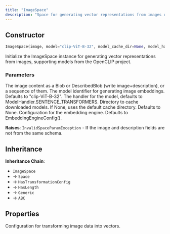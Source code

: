 ```yaml
---
title: "ImageSpace"
description: "Space for generating vector representations from images using OpenCLIP models"
---
```


## Constructor

```python
ImageSpace(image, model="clip-ViT-B-32", model_cache_dir=None, model_handler=ModelHandler.SENTENCE_TRANSFORMERS, embedding_engine_config=None)
```

Initialize the ImageSpace instance for generating vector representations from images, supporting models from the OpenCLIP project.

### Parameters

<ParamField path="image" type="Blob | DescribedBlob | Sequence[Blob | DescribedBlob]" required>
The image content as a Blob or DescribedBlob (write image+description), or a sequence of them.
</ParamField>

<ParamField path="model" type="str" default="clip-ViT-B-32">
The model identifier for generating image embeddings. Defaults to "clip-ViT-B-32".
</ParamField>

<ParamField path="model_handler" type="ModelHandler" default="ModelHandler.SENTENCE_TRANSFORMERS">
The handler for the model, defaults to ModelHandler.SENTENCE_TRANSFORMERS.
</ParamField>

<ParamField path="model_cache_dir" type="Path | None" default="None">
Directory to cache downloaded models. If None, uses the default cache directory. Defaults to None.
</ParamField>

<ParamField path="embedding_engine_config" type="EmbeddingEngineConfig | None" default="None">
Configuration for the embedding engine. Defaults to EmbeddingEngineConfig().
</ParamField>

**Raises**: `InvalidSpaceParamException` - If the image and description fields are not from the same schema.

## Inheritance

**Inheritance Chain**: 
- `ImageSpace` 
- → `Space`
- → `HasTransformationConfig` 
- → `HasLength`
- → `Generic`
- → `ABC`

## Properties

<ParamField path="transformation_config" type="TransformationConfig[Vector, ImageData]">
Configuration for transforming image data into vectors.
</ParamField>